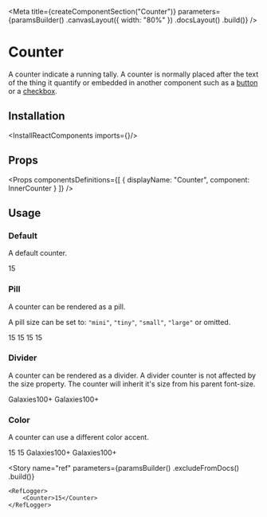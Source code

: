 
<Meta
    title={createComponentSection("Counter")}
    parameters={paramsBuilder()
        .canvasLayout({ width: "80%" })
        .docsLayout(<ReactComponentsLayout sourcePath="/packages/react-components/src/counter" />)
        .build()}
/>

# Counter

A counter indicate a running tally. A counter is normally placed after the text of the thing it quantify or embedded in another component such as a [button](?path=/docs/components-button--default-story) or a [checkbox](?path=/docs/components-checkbox--default-story).

## Installation

<InstallReactComponents imports={<Imports />}/>

## Props

<Props
    componentsDefinitions={[
        { displayName: "Counter", component: InnerCounter }
    ]}
/>

## Usage

### Default

A default counter.

<Preview>
    <Story name="default">
        <Counter>15</Counter>
    </Story>
</Preview>

### Pill

A counter can be rendered as a pill.

A pill size can be set to: `"mini"`, `"tiny"`, `"small"`, `"large"` or omitted.

<Preview>
    <Story name="pill">
        <Inline align="end">
            <Counter size="tiny">15</Counter>
            <Counter size="small">15</Counter>
            <Counter>15</Counter>
            <Counter size="large">15</Counter>
        </Inline>
    </Story>
</Preview>

### Divider

A counter can be rendered as a divider. A divider counter is not affected by the size property. The counter will inherit it's size from his parent font-size.

<Preview>
    <Story name="divider">
        <Stack>
            <span className="f5">Galaxies<Counter variant="divider">100+</Counter></span>
            <span className="f4">Galaxies<Counter variant="divider">100+</Counter></span>
        </Stack>
    </Story>
</Preview>

### Color

A counter can use a different color accent.

<Preview>
    <Story name="color">
        <Inline align="center">
            <Counter color="light">15</Counter>
            <Counter color="bold">15</Counter>
            <span>Galaxies<Counter color="light" variant="divider">100+</Counter></span>
            <span>Galaxies<Counter color="bold" variant="divider">100+</Counter></span>
        </Inline>
    </Story>
</Preview>

<Story
    name="ref"
    parameters={paramsBuilder()
        .excludeFromDocs()
        .build()}
>
    <RefLogger>
        <Counter>15</Counter>
    </RefLogger>
</Story>

